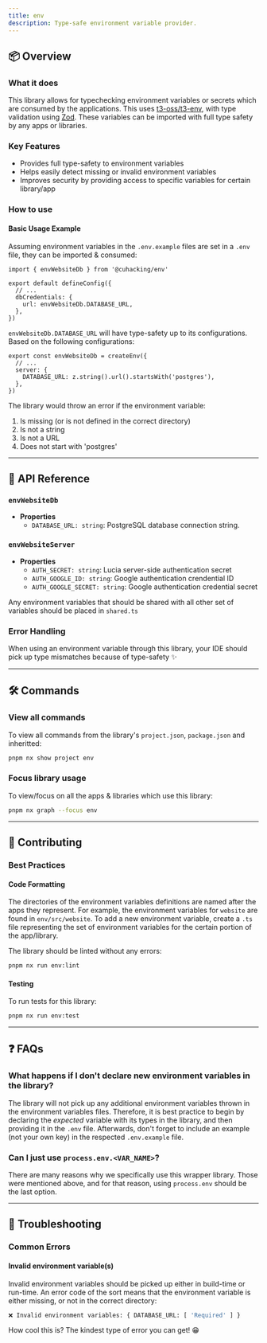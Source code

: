 ```yaml
---
title: env
description: Type-safe environment variable provider.
---
```


## 📦 Overview

### What it does

This library allows for typechecking environment variables or secrets which are consumed by the applications.
This uses [t3-oss/t3-env](https://github.com/t3-oss/t3-env), with type validation using [Zod](https://zod.dev/).
These variables can be imported with full type safety by any apps or libraries.

### Key Features

- Provides full type-safety to environment variables
- Helps easily detect missing or invalid environment variables
- Improves security by providing access to specific variables for certain library/app

### How to use

#### Basic Usage Example


Assuming environment variables in the `.env.example` files are set in a `.env` file, they can be imported & consumed:

```tsx
import { envWebsiteDb } from '@cuhacking/env'

export default defineConfig({
  // ...
  dbCredentials: {
    url: envWebsiteDb.DATABASE_URL,
  },
})
```

`envWebsiteDb.DATABASE_URL` will have type-safety up to its configurations.
Based on the following configurations:

```tsx
export const envWebsiteDb = createEnv({
  // ...
  server: {
    DATABASE_URL: z.string().url().startsWith('postgres'),
  },
})
```

The library would throw an error if the environment variable:
1. Is missing (or is not defined in the correct directory)
2. Is not a string
3. Is not a URL
4. Does not start with 'postgres'

---

## 📖 API Reference

### `envWebsiteDb`

- **Properties**
  - `DATABASE_URL: string`: PostgreSQL database connection string.

### `envWebsiteServer`

- **Properties**
  - `AUTH_SECRET: string`: Lucia server-side authentication secret
  - `AUTH_GOOGLE_ID: string`: Google authentication crendential ID
  - `AUTH_GOOGLE_SECRET: string`: Google authentication credential secret

Any environment variables that should be shared with all other set of variables should
be placed in `shared.ts`

### Error Handling

When using an environment variable through this library, your IDE should pick up
type mismatches because of type-safety ✨

---

## 🛠️ Commands

### View all commands

To view all commands from the library's `project.json`, `package.json` and inheritted:
```sh title="Terminal"
pnpm nx show project env
```

### Focus library usage

To view/focus on all the apps & libraries which use this library:
```sh title="Terminal"
pnpm nx graph --focus env
```

---

## 📝 Contributing

### Best Practices

#### Code Formatting

The directories of the environment variables definitions are named after the apps they represent.
For example, the environment variables for `website` are found in `env/src/website`.
To add a new environment variable,  create a `.ts` file representing
the set of environment variables for the certain portion of the app/library.

The library should be linted without any errors:
```sh title="Terminal"
pnpm nx run env:lint
```

#### Testing

To run tests for this library:
```sh title="Terminal"
pnpm nx run env:test
```

---

## ❓ FAQs

### What happens if I don't declare new environment variables in the library?

The library will not pick up any additional environment variables thrown in the environment variables files.
Therefore, it is best practice to begin by declaring the *expected* variable with its types in the library,
and then providing it in the `.env` file. Afterwards, don't forget to include an example (not your own key)
in the respected `.env.example` file. 

### Can I just use `process.env.<VAR_NAME>`?

There are many reasons why we specifically use this wrapper library. Those were mentioned above, and for that
reason, using `process.env` should be the last option.

---

## 🛑 Troubleshooting

### Common Errors

#### Invalid environment variable(s)

Invalid environment variables should be picked up either in build-time or run-time.
An error code of the sort means that the environment variable is either missing, or not in the correct directory:
```sh title="Terminal"
❌ Invalid environment variables: { DATABASE_URL: [ 'Required' ] }
```
How cool this is? The kindest type of error you can get! 😁
